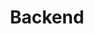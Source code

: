 ---
title: "Backend"
skills:
  - NodeJS
  - NestJS
  - Express
  - Swagger OpenAPI
  - Java 8+
  - Spring boot
  - MongoDB & Mongo Atlas
  - PostgreSQL
  - JWT Auth

---